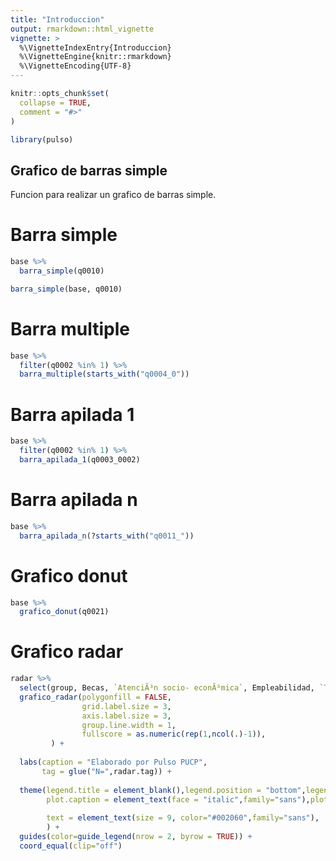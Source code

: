 ```yaml
---
title: "Introduccion"
output: rmarkdown::html_vignette
vignette: >
  %\VignetteIndexEntry{Introduccion}
  %\VignetteEngine{knitr::rmarkdown}
  %\VignetteEncoding{UTF-8}
---
```


```r
knitr::opts_chunk$set(
  collapse = TRUE,
  comment = "#>"
)
```

```r
library(pulso)
```

<!-- This vignette is generated by fusen: do not edit by hand -->

## Grafico de barras simple

Funcion para realizar un grafico de barras simple.


<!--
 You need to run the 'description' chunk in the '0-dev_history.Rmd' file before continuing your code there.
-->


# Barra simple

```r
base %>% 
  barra_simple(q0010)

barra_simple(base, q0010)
```

# Barra multiple

```r
base %>% 
  filter(q0002 %in% 1) %>% 
  barra_multiple(starts_with("q0004_0"))
```

# Barra apilada 1

```r
base %>% 
  filter(q0002 %in% 1) %>% 
  barra_apilada_1(q0003_0002)
```

# Barra apilada n

```r
base %>% 
  barra_apilada_n(?starts_with("q0011_"))
```

# Grafico donut

```r
base %>% 
  grafico_donut(q0021)
```

# Grafico radar

```r
radar %>% 
  select(group, Becas, `AtenciÃ³n socio- econÃ³mica`, Empleabilidad, `TutorÃ­as`) %>% 
  grafico_radar(polygonfill = FALSE,
                grid.label.size = 3,
                axis.label.size = 3,
                group.line.width = 1,
                fullscore = as.numeric(rep(1,ncol(.)-1)),
         ) + 
  
  labs(caption = "Elaborado por Pulso PUCP",
       tag = glue("N=",radar.tag)) +
  
  theme(legend.title = element_blank(),legend.position = "bottom",legend.text = element_text(size=10, face = "bold",family="sans"),legend.key.height = unit(.2, "cm"),
        plot.caption = element_text(face = "italic",family="sans"),plot.margin = unit(c(0,0,1,0),"cm"),plot.tag = element_text(size = 8, color="grey40"),plot.tag.position = "topright",
        
        text = element_text(size = 9, color="#002060",family="sans"),
        ) +
  guides(color=guide_legend(nrow = 2, byrow = TRUE)) +
  coord_equal(clip="off")
```

